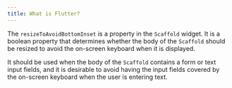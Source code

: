 ```yaml
---
title: What is Flutter?
---
```


The `resizeToAvoidBottomInset` is a property in the `Scaffold` widget. It is a boolean property that determines whether the body of the `Scaffold` should be resized to avoid the on-screen keyboard when it is displayed.

It should be used when the body of the `Scaffold` contains a form or text input fields, and it is desirable to avoid having the input fields covered by the on-screen keyboard when the user is entering text.
